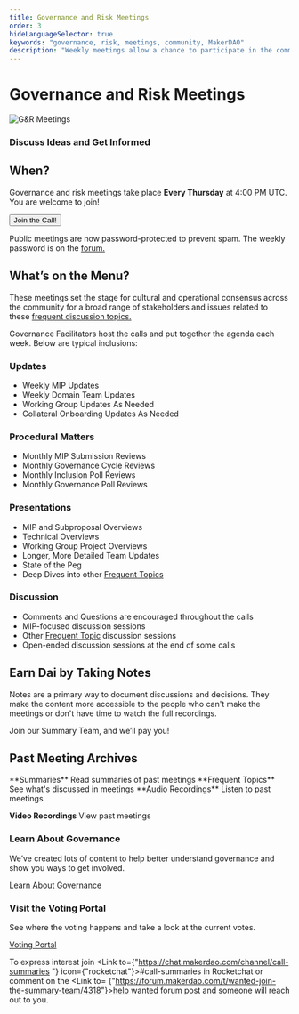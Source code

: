 ```yaml
---
title: Governance and Risk Meetings
order: 3
hideLanguageSelector: true
keywords: "governance, risk, meetings, community, MakerDAO"
description: "Weekly meetings allow a chance to participate in the community and help shape the future of Maker."
---
```


# Governance and Risk Meetings

<InfoBlock>


![G&R Meetings](/images/governance-meeting-call-8-20-2020.png)

<Box>


### Discuss Ideas and Get Informed

</Box>


</InfoBlock>


## When?

Governance and risk meetings take place **Every Thursday** at 4:00 PM UTC.
You are welcome to join!

<Button to="https://zoom.us/j/697074715"> Join the Call! </Button>

<Callout icon="warning">


Public meetings are now password-protected to prevent spam. The weekly password is on the [forum.](https://forum.makerdao.com/c/governance/gnr)

</Callout>


## What’s on the Menu?

These meetings set the stage for cultural and operational consensus across the community for a broad range of stakeholders and issues related to these [frequent discussion topics.](https://community-development.makerdao.com/governance/common-topics)

Governance Facilitators host the calls and put together the agenda each week. Below are typical inclusions:

<Tout>
<Box>


### Updates

- Weekly MIP Updates
- Weekly Domain Team Updates
- Working Group Updates As Needed
- Collateral Onboarding Updates As Needed

</Box>


<Box>


### Procedural Matters

- Monthly MIP Submission Reviews
- Monthly Governance Cycle Reviews
- Monthly Inclusion Poll Reviews
- Monthly Governance Poll Reviews

</Box>


</Tout>


<Tout>


<Box>


### Presentations

- MIP and Subproposal Overviews
- Technical Overviews
- Working Group Project Overviews
- Longer, More Detailed Team Updates
- State of the Peg
- Deep Dives into other [Frequent Topics](https://community-development.makerdao.com/governance/common-topics)

</Box>


<Box>


### Discussion

- Comments and Questions are encouraged throughout the calls
- MIP-focused discussion sessions
- Other [Frequent Topic](https://community-development.makerdao.com/governance/common-topics) discussion sessions
- Open-ended discussion sessions at the end of some calls

</Box>


</Tout>


## Earn Dai by Taking Notes

Notes are a primary way to document discussions and decisions. They make the content more accessible to the people who can't make the meetings or don't have time to watch the full recordings.

<Link to="/contribute/governance_and_risk_meetings/take-notes/">
  Join our Summary Team, and we’ll pay you!
</Link>

## Past Meeting Archives

<List>


<Link to="https://community-development.makerdao.com/governance/governance-and-risk-meetings/summaries">
  **Summaries** Read summaries of past meetings
</Link>

<Link to="https://community-development.makerdao.com/">
  **Frequent Topics** See what's discussed in meetings
</Link>

<Link to="https://community-development.makerdao.com/governance/common-topics">
  **Audio Recordings** Listen to past meetings
</Link>

<Link to="https://www.youtube.com/playlist?list=PLLzkWCj8ywWNq5-90-Id6VPSsrk4OWVan">


**Video Recordings** View past meetings

</Link>


</List>


<Column>


<Box>


### Learn About Governance

We’ve created lots of content to help better understand governance and show you ways to get involved.

[Learn About Governance](/learn/governance/)

</Box>


<Box>


### Visit the Voting Portal

See where the voting happens and take a look at the current votes.

[Voting Portal](https://vote.makerdao.com/)

</Box>


</Column>


<Callout icon="question_o">


To express interest join <Link to={"https://chat.makerdao.com/channel/call-summaries "} icon={"rocketchat"}>#call-summaries</Link> in Rocketchat or comment on the <Link to= {"https://forum.makerdao.com/t/wanted-join-the-summary-team/4318"}>help wanted forum post</Link> and someone will reach out to you.

</Callout>

